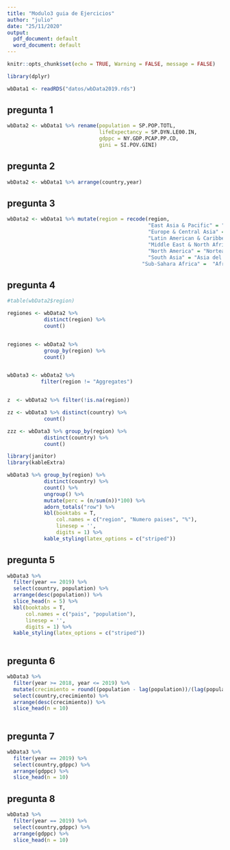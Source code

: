 ```yaml
---
title: "Modulo3 guia de Ejercicios"
author: "julio"
date: "25/11/2020"
output:
  pdf_document: default
  word_document: default
---
```


```r
knitr::opts_chunk$set(echo = TRUE, Warning = FALSE, message = FALSE)
```

```r
library(dplyr)
```

```r
wbData1 <- readRDS("datos/wbData2019.rds")


```

## pregunta 1


```r
wbData2 <- wbData1 %>% rename(population = SP.POP.TOTL,
                              lifeExpectancy = SP.DYN.LE00.IN,
                              gdppc = NY.GDP.PCAP.PP.CD,
                              gini = SI.POV.GINI)

```


## pregunta 2


```r
wbData2 <- wbData1 %>% arrange(country,year)
```


## pregunta 3


```r
wbData2 <- wbData1 %>% mutate(region = recode(region, 
                                              "East Asia & Pacific" = "Este Asiatico y Pacifico", 
                                              "Europe & Central Asia" = "Europa y Asia Central", 
                                              "Latin American & Caribbean" = "America Latina y el Caribe", 
                                              "Middle East & North Africa" = "Medio Oriente y Norte de Africa",
                                              "North America" = "Norteamerica", 
                                              "South Asia" = "Asia del Sur", 
                                            "Sub-Sahara Africa" =  "Africa Subsahariana"))
``` 
 
 
## pregunta 4
 
```r

#table(wbData2$region)

regiones <- wbData2 %>% 
            distinct(region) %>% 
            count()


regiones <- wbData2 %>% 
            group_by(region) %>% 
            count()


wbData3 <- wbData2 %>% 
           filter(region != "Aggregates")



```

```r
z  <- wbData2 %>% filter(!is.na(region))

```


```r
zz <- wbData3 %>% distinct(country) %>% 
            count()
```

```r
zzz <- wbData3 %>% group_by(region) %>% 
            distinct(country) %>% 
            count()

```



```r

library(janitor)
library(kableExtra)

wbData3 %>% group_by(region) %>% 
            distinct(country) %>% 
            count() %>% 
            ungroup() %>% 
            mutate(perc = (n/sum(n))*100) %>% 
            adorn_totals("row") %>% 
            kbl(booktabs = T,
                col.names = c("region", "Numero paises", "%"),
                linesep = '',
                digits = 1) %>% 
            kable_styling(latex_options = c("striped"))


```



## pregunta 5

```r

wbData3 %>% 
  filter(year == 2019) %>%
  select(country, population) %>% 
  arrange(desc(population)) %>% 
  slice_head(n = 5) %>% 
  kbl(booktabs = T,
      col.names = c("pais", "population"),
      linesep = '',
      digits = 1) %>% 
  kable_styling(latex_options = c("striped"))
  

```



## pregunta 6


```r
wbData3 %>% 
  filter(year >= 2018, year <= 2019) %>%
  mutate(crecimiento = round((population - lag(population))/(lag(population)))) %>% 
  select(country,crecimiento) %>% 
  arrange(desc(crecimiento)) %>% 
  slice_head(n = 10)
 
```

## pregunta 7

```r
wbData3 %>% 
  filter(year == 2019) %>%
  select(country,gdppc) %>% 
  arrange(gdppc) %>% 
  slice_head(n = 10)
```


## pregunta 8

```r
wbData3 %>% 
  filter(year == 2019) %>%
  select(country,gdppc) %>% 
  arrange(gdppc) %>% 
  slice_head(n = 10)
```









